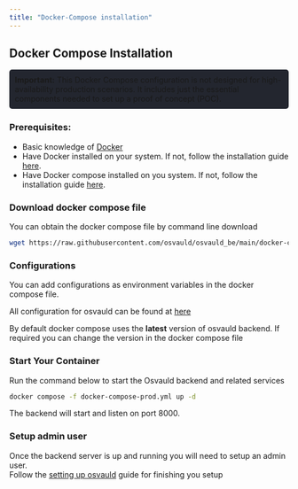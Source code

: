 ```yaml
---
title: "Docker-Compose installation"
---
```


## Docker Compose Installation

<div style="background-color: #23262f; padding: 10px; border-radius: 5px;"> <strong>Important:</strong> This Docker Compose configuration is not designed for high-availability production scenarios. It includes just the essential components needed to set up a proof of concept (POC). </div>

### Prerequisites:

- Basic knowledge of [Docker](https://www.docker.com/)
- Have Docker installed on your system. If not, follow the installation guide [here](https://docs.docker.com/get-docker/).
- Have Docker compose installed on you system. If not, follow the installation guide [here](https://docs.docker.com/compose/install/).

### Download docker compose file

You can obtain the docker compose file by command line download

```bash
wget https://raw.githubusercontent.com/osvauld/osvauld_be/main/docker-compose-prod.yml
```

### Configurations
You can add configurations as environment variables in the docker compose file.

All configuration for osvauld can be found at [here](/self-host-osvauld/configurations/)

By default docker compose uses the <strong>latest</strong> version of osvauld backend. If required you can change the version in the docker compose file


### Start Your Container
Run the command below to start the Osvauld backend and related services


```bash
docker compose -f docker-compose-prod.yml up -d
```

The backend will start and listen on port 8000. 

### Setup admin user
Once the backend server is up and running you will need to setup an admin user.<br/>
Follow the [setting up osvauld](/installation/setting-up-osvauld) guide for finishing you setup